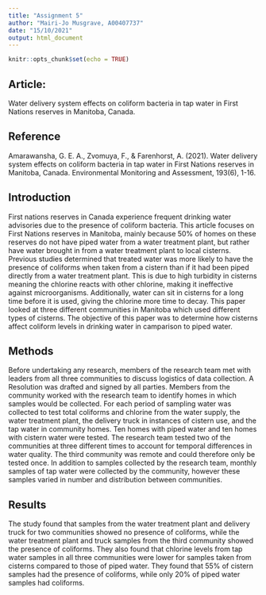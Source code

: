 ```yaml
---
title: "Assignment 5"
author: "Mairi-Jo Musgrave, A00407737"
date: "15/10/2021"
output: html_document
---
```


```r
knitr::opts_chunk$set(echo = TRUE)
```

## Article: 
Water delivery system effects on coliform bacteria in tap water in First Nations reserves in Manitoba, Canada.


## Reference 
Amarawansha, G. E. A., Zvomuya, F., & Farenhorst, A. (2021). Water delivery system effects on       coliform bacteria in tap water in First Nations reserves in Manitoba, Canada. Environmental      Monitoring and Assessment, 193(6), 1-16.


## Introduction
First nations reserves in Canada experience frequent drinking water advisories due to the presence of coliform bacteria. This article focuses on First Nations reserves in Manitoba, mainly because 50% of homes on these reserves do not have piped water from a water treatment plant, but rather have water brought in from a water treatment plant to local cisterns. Previous studies determined that treated water was more likely to have the presence of coliforms when taken from a cistern than if it had been piped directly from a water treatment plant. This is due to high turbidity in cisterns meaning the chlorine reacts with other chlorine, making it ineffective against microorganisms. Additionally, water can sit in cisterns for a long time before it is used, giving the chlorine more time to decay.  This paper looked at three different communities in Manitoba which used different types of cisterns. The objective of this paper was to determine how cisterns affect coliform levels in drinking water in camparison to piped water.

## Methods
Before undertaking any research, members of the research team met with leaders from all three communities to discuss logistics of data collection. A Resolution was drafted and signed by all parties. Members from the community worked with the research team to identify homes in which samples would be collected. For each period of sampling water was collected to test total coliforms and chlorine from the water supply, the water treatment plant, the delivery truck in instances of cistern use, and the tap water in community homes. Ten homes with piped water and ten homes with cistern water were tested. The research team tested two of the communities at three different times to account for temporal  differences in water quality. The third community was remote and could therefore only be tested once. In addition to samples collected by the research team, monthly samples of tap water were collected by the community, however these samples varied in number and distribution between communities.

## Results
The study found that samples from the water treatment plant and delivery truck for two communities showed no presence of coliforms, while the water treatment plant and truck samples from the third community showed the presence of coliforms. They also found that chlorine levels from tap water samples in all three communities were lower for samples taken from cisterns compared to those of piped water. They found that 55% of cistern samples had the presence of coliforms, while only 20% of piped water samples had coliforms.  







